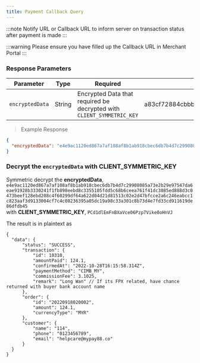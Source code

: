 ```yaml
---
title: Payment Callback Query
---
```



:::note
Notify URL or Callback URL to inform server on transaction status after payment is made
:::

:::warning
Please ensure you have filled up the Callback URL in Merchant Portal
:::

### Response Parameters

| Parameter   | Type   | Required | Example              |
| ----------- | ------ | -------- | -------------------- |
| `encryptedData` | String | Encrypted Data that required be decrypted with `CLIENT_SYMMETRIC_KEY` | a83cf72884cbbb....3ddf0744646e0cf0b482 |

> Example Response

```json
{
  "encryptedData": "e4e9ac1120ed867a7af108af8b1ab918cbec6db7b4d7c29908085a73e2b29e97547da6eae91928b3330241f1fb898eebd8c3355105fdd5c68b6ceea761f41dc3085ed888d3c0473beef128ebd208c4f60299df64a622d04d21d81513c02e2d47bfcce2a6c246eabcc1c823aaf3d9133004cf7c4c08236395a05dc19a98c33a301c8b73d4e7fd33cd911619de86dfdb45",
}
```

### Decrypt the `encryptedData` with CLIENT_SYMMETRIC_KEY

Symmetric decrypt the **encryptedData**,  `e4e9ac1120ed867a7af108af8b1ab918cbec6db7b4d7c29908085a73e2b29e97547da6eae91928b3330241f1fb898eebd8c3355105fdd5c68b6ceea761f41dc3085ed888d3c0473beef128ebd208c4f60299df64a622d04d21d81513c02e2d47bfcce2a6c246eabcc1c823aaf3d9133004cf7c4c08236395a05dc19a98c33a301c8b73d4e7fd33cd911619de86dfdb45`  
with **CLIENT_SYMMETRIC_KEY**, `PCd1dlEmFnBXaVce06Pzp7Vike0oHnVJ`

The result is in plaintext as

```
{
  "data": {
      "status": "SUCCESS",
      "transaction": {
          "id": 10310,
          "amountPaid": 124.1,
          "confirmedAt": "2022-10-28T16:15:58.314Z",
          "paymentMethod": "CIMB_MY",
          "commissionFee": 3.1025,
          "remark": "Long Wan" // If its FPX related, have chance returned with buyer bank account name
      },
      "order": {
          "id": "20220918020002",
          "amount": 124.1,
          "currencyType": "MYR"
      },
      "customer": {
          "name": "114",
          "phone": "0123456789",
          "email": "helpcare@mypay88.co"
      }
  }
}
```
